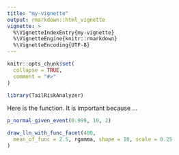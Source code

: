 ```yaml
---
title: "my-vignette"
output: rmarkdown::html_vignette
vignette: >
  %\VignetteIndexEntry{my-vignette}
  %\VignetteEngine{knitr::rmarkdown}
  %\VignetteEncoding{UTF-8}
---
```


```r
knitr::opts_chunk$set(
  collapse = TRUE,
  comment = "#>"
)
```

```r
library(TailRiskAnalyzer)
```

Here is the function. It is important because ...

```r
p_normal_given_event(0.999, 10, 2)
```

```r
draw_lln_with_func_facet(400,
  mean_of_func = 2.5, rgamma, shape = 10, scale = 0.25
)
```
